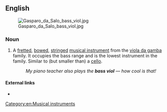 ==English==
[[File:Gasparo da Salo bass viol.jpg|thumb|upright]]
===Noun===
{{en-noun|sg=[[bass]] [[viol]]}}

# A [[fretted]], [[bowed]], [[stringed]] [[musical instrument]] from the [[viola da gamba]] family. It occupies the bass range and is the lowest instrument in the family. Similar to (but smaller than) a [[cello]].
#: ''My piano teacher also plays the '''bass viol''' &mdash; how cool is that!''

====External links====
* {{pedia}}
[[Category:en:Musical instruments]]
